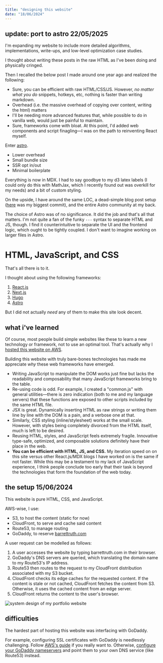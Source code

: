 ```yaml
---
title: "designing this website"
date: "18/06/2024"
---
```


## update: port to astro <span class="date">22/05/2025</span>

I'm expanding my website to include more detailed algorithms, implementations, write-ups, and low-level optimization case studies.

I thought about writing these posts in the raw HTML as I've been doing and physically cringed.

Then I recalled the below post I made around one year ago and realized the following:

- Sure, you can be efficient with raw HTML/CSS/JS. However, _no matter what you do_ snippets, hotkeys, etc, nothing is faster than writing markdown.
- Overhead (i.e. the massive overhead of copying over content, writing the html) matters
- I'll be needing more advanced features that, while possible to do in vanilla web, would just be painful to maintain.
- Sure, frameworks come with bloat. At this point, I'd added web components and script finagling&mdash;I was on the path to reinventing React myself.

Enter [astro](https://astro.build/).

- Lower overhead
- Small bundle size
- SSR opt in/out
- Minimal boilerplate

Everything is now in MDX. I had to say goodbye to my d3 latex labels (I could only do this with MathJax, which I recently found out was overkill for my needs) and a bit of custom styling.

On the upside, I have around the same LOC, a dead-simple blog post setup ([here](https://github.com/barrett-ruth/barrettruth.com/commit/8666e5a16983b177118f6e8a3246feb0d6907fff) was my biggest commit), and the entire Astro community at my back.

The choice of Astro was of no significance. It did the job and that's all that matters. I'm not quite a fan of the funky `---` syntax to separate HTML and JS, though. I find it counterintuitive to separate the UI and the frontend logic, which ought to be tightly coupled. I don't want to imagine working on larger files in Astro.

# HTML, JavaScript, and CSS

That's all there is to it.

I thought about using the following frameworks:

1. [React.js](https://react.dev/)
2. [Next.js](https://nextjs.org/)
3. [Hugo](https://gohugo.io/)
4. [Astro](https://astro.build/)

But I did not actually _need_ any of them to make this site look decent.

## what i've learned

Of course, most people build simple websites like these to learn a new technology or framework, not to use an optimal tool. That's actually why I [hosted this website on AWS](/posts/software/from-github-pages-to-aws.html).

Building this website with truly bare-bones technologies has made me appreciate _why_ these web frameworks have emerged.

- Writing JavaScript to manipulate the DOM works just fine but lacks the readability and composability that many JavaScript frameworks bring to the table.
- Re-using code is odd. For example, I created a "common.js" with general utilities—there is zero indication (both to me and my language servers) that these functions are exposed to other scripts included by the same HTML file.
- JSX is great. Dynamically inserting HTML as raw strings or writing them line by line with the DOM is a pain, and a verbose one at that.
- Similarly, CSS styling (inline/stylesheet) works at the small scale. However, with styles being completely divorced from the HTML itself, much is left to be desired.
- Reusing HTML, styles, and JavaScript feels extremely fragile. Innovative type-safe, optimized, and composable solutions definitely have their place in the web.
- **You can be efficient with HTML, JS, and CSS.** My iteration speed on on this site versus other React.js/MDX blogs I have worked on is the same if not faster. While this may be a testament to my lack of JavaScript experience, I think people conclude too early that their task is beyond the technologies that form the foundation of the web today.

## the setup <span class="date">15/06/2024</span>

This website is pure HTML, CSS, and JavaScript.

AWS-wise, I use:

- S3, to host the content (static for now)
- CloudFront, to serve and cache said content
- Route53, to manage routing
- GoDaddy, to reserve [barrettruth.com](https://barrettruth.com)

A user request can be modelled as follows:

1.  A user accesses the website by typing barrettruth.com in their browser.
2.  GoDaddy's DNS servers are queried, which translating the domain name to my Route53's IP address.
3.  Route53 then routes to the request to my CloudFront distribution associated with my S3 bucket.
4.  CloudFront checks its edge caches for the requested content. If the content is stale or not cached, CloudFront fetches the content from S3. Otherwise, it uses the cached content from an edge server.
5.  CloudFront returns the content to the user's browser.

![system design of my portfolio website](/posts/designing-this-website/website-design.webp)

## difficulties

The hardest part of hosting this website was interfacing with GoDaddy.

For example, configuring SSL certificates with GoDaddy is needlessly challenging. Follow [AWS's guide](https://docs.aws.amazon.com/amplify/latest/userguide/to-add-a-custom-domain-managed-by-godaddy.html) if you really want to. Otherwise, [configure your GoDaddy nameservers](https://www.godaddy.com/help/edit-my-domain-nameservers-664) and point them to your own DNS service (like Route53) instead.
